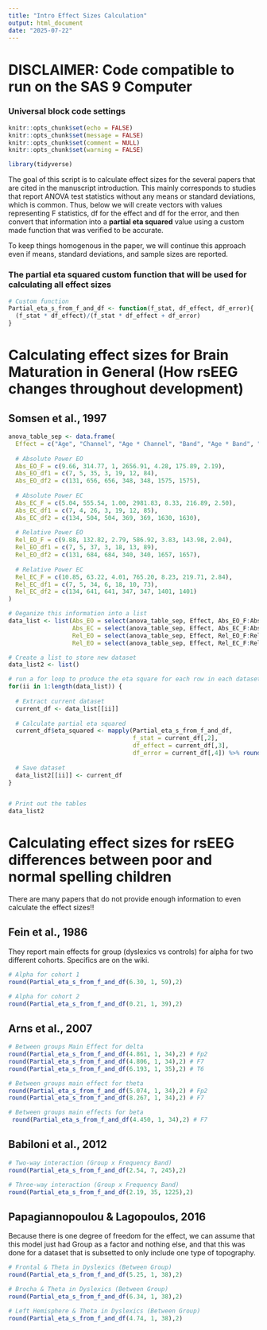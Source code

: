 ```yaml
---
title: "Intro Effect Sizes Calculation"
output: html_document
date: "2025-07-22"
---
```


# DISCLAIMER: Code compatible to run on the SAS 9 Computer 


### Universal block code settings

```r
knitr::opts_chunk$set(echo = FALSE)
knitr::opts_chunk$set(message = FALSE)
knitr::opts_chunk$set(comment = NULL)
knitr::opts_chunk$set(warning = FALSE)

```

```r
library(tidyverse)

```


The goal of this script is to calculate effect sizes for the several papers that are cited in the manuscript introduction. This mainly corresponds to studies that report ANOVA test statistics without any means or standard deviations, which is common. Thus, below we will create vectors with values representing F statistics, df for the effect and df for the error, and then convert that information into a **partial eta squared** value using a custom made function that was verified to be accurate.

To keep things homogenous in the paper, we will continue this approach even if means, standard deviations, and sample sizes are reported. 


### The partial eta squared custom function that will be used for calculating all effect sizes 
```r
# Custom function
Partial_eta_s_from_f_and_df <- function(f_stat, df_effect, df_error){
  (f_stat * df_effect)/(f_stat * df_effect + df_error)
}
```



# Calculating effect sizes for Brain Maturation in General (How rsEEG changes throughout development)


## Somsen et al., 1997
```r
anova_table_sep <- data.frame(
  Effect = c("Age", "Channel", "Age * Channel", "Band", "Age * Band", "Channel * Band", "Age * Channel * Band"),
  
  # Absolute Power EO
  Abs_EO_F = c(9.66, 314.77, 1, 2656.91, 4.28, 175.89, 2.19),
  Abs_EO_df1 = c(7, 5, 35, 3, 19, 12, 84),
  Abs_EO_df2 = c(131, 656, 656, 348, 348, 1575, 1575),
  
  # Absolute Power EC
  Abs_EC_F = c(5.04, 555.54, 1.00, 2981.83, 8.33, 216.89, 2.50),
  Abs_EC_df1 = c(7, 4, 26, 3, 19, 12, 85),
  Abs_EC_df2 = c(134, 504, 504, 369, 369, 1630, 1630),
  
  # Relative Power EO
  Rel_EO_F = c(9.88, 132.82, 2.79, 586.92, 3.83, 143.98, 2.04),
  Rel_EO_df1 = c(7, 5, 37, 3, 18, 13, 89),
  Rel_EO_df2 = c(131, 684, 684, 340, 340, 1657, 1657),
  
  # Relative Power EC
  Rel_EC_F = c(10.85, 63.22, 4.01, 765.20, 8.23, 219.71, 2.84),
  Rel_EC_df1 = c(7, 5, 34, 6, 18, 10, 73),
  Rel_EC_df2 = c(134, 641, 641, 347, 347, 1401, 1401)
)

# Oeganize this information into a list
data_list <- list(Abs_EO = select(anova_table_sep, Effect, Abs_EO_F:Abs_EO_df2),
                  Abs_EC = select(anova_table_sep, Effect, Abs_EC_F:Abs_EC_df2),
                  Rel_EO = select(anova_table_sep, Effect, Rel_EO_F:Rel_EO_df2),
                  Rel_EO = select(anova_table_sep, Effect, Rel_EC_F:Rel_EC_df2))

# Create a list to store new dataset
data_list2 <- list()

# run a for loop to produce the eta square for each row in each dataset
for(ii in 1:length(data_list)) {
  
  # Extract current dataset
  current_df <- data_list[[ii]]
  
  # Calculate partial eta squared
  current_df$eta_squared <- mapply(Partial_eta_s_from_f_and_df, 
                                   f_stat = current_df[,2], 
                                   df_effect = current_df[,3], 
                                   df_error = current_df[,4]) %>% round(3)
  
  # Save dataset
  data_list2[[ii]] <- current_df
}


# Print out the tables
data_list2


```



# Calculating effect sizes for rsEEG differences between poor and normal spelling children 

There are many papers that do not provide enough information to even calculate the effect sizes!!

## Fein et al., 1986

They report main effects for group (dyslexics vs controls) for alpha for two different cohorts. Specifics are on the wiki. 

```r
# Alpha for cohort 1
round(Partial_eta_s_from_f_and_df(6.30, 1, 59),2)

# Alpha for cohort 2
round(Partial_eta_s_from_f_and_df(0.21, 1, 39),2)
```
## Arns et al., 2007

```r
# Between groups Main Effect for delta
round(Partial_eta_s_from_f_and_df(4.861, 1, 34),2) # Fp2    
round(Partial_eta_s_from_f_and_df(4.806, 1, 34),2) # F7
round(Partial_eta_s_from_f_and_df(6.193, 1, 35),2) # T6

# Between groups main effect for theta
round(Partial_eta_s_from_f_and_df(5.074, 1, 34),2) # Fp2    
round(Partial_eta_s_from_f_and_df(8.267, 1, 34),2) # F7

# Between groups main effects for beta
 round(Partial_eta_s_from_f_and_df(4.450, 1, 34),2) # F7
```





## Babiloni et al., 2012

```r
# Two-way interaction (Group x Frequency Band)
round(Partial_eta_s_from_f_and_df(2.54, 7, 245),2) 

# Three-way interaction (Group x Frequency Band)
round(Partial_eta_s_from_f_and_df(2.19, 35, 1225),2) 

```

## Papagiannopoulou & Lagopoulos, 2016

Because there is one degree of freedom for the effect, we can assume that this model just had Group as a factor and nothing else, and that this was done for a dataset that is subsetted to only include one type of topography.

```r
# Frontal & Theta in Dyslexics (Between Group)
round(Partial_eta_s_from_f_and_df(5.25, 1, 38),2) 

# Brocha & Theta in Dyslexics (Between Group)
round(Partial_eta_s_from_f_and_df(6.34, 1, 38),2) 

# Left Hemisphere & Theta in Dyslexics (Between Group)
round(Partial_eta_s_from_f_and_df(4.74, 1, 38),2) 

```